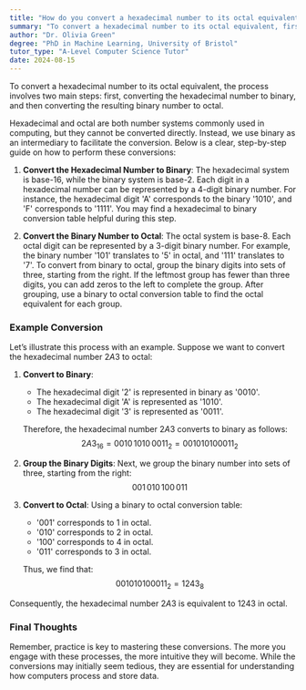 ```yaml
---
title: "How do you convert a hexadecimal number to its octal equivalent?"
summary: "To convert a hexadecimal number to its octal equivalent, first convert the hexadecimal number to binary, then convert the binary to octal."
author: "Dr. Olivia Green"
degree: "PhD in Machine Learning, University of Bristol"
tutor_type: "A-Level Computer Science Tutor"
date: 2024-08-15
---
```


To convert a hexadecimal number to its octal equivalent, the process involves two main steps: first, converting the hexadecimal number to binary, and then converting the resulting binary number to octal.

Hexadecimal and octal are both number systems commonly used in computing, but they cannot be converted directly. Instead, we use binary as an intermediary to facilitate the conversion. Below is a clear, step-by-step guide on how to perform these conversions:

1. **Convert the Hexadecimal Number to Binary**: The hexadecimal system is base-16, while the binary system is base-2. Each digit in a hexadecimal number can be represented by a 4-digit binary number. For instance, the hexadecimal digit 'A' corresponds to the binary '1010', and 'F' corresponds to '1111'. You may find a hexadecimal to binary conversion table helpful during this step.

2. **Convert the Binary Number to Octal**: The octal system is base-8. Each octal digit can be represented by a 3-digit binary number. For example, the binary number '101' translates to '5' in octal, and '111' translates to '7'. To convert from binary to octal, group the binary digits into sets of three, starting from the right. If the leftmost group has fewer than three digits, you can add zeros to the left to complete the group. After grouping, use a binary to octal conversion table to find the octal equivalent for each group.

### Example Conversion

Let’s illustrate this process with an example. Suppose we want to convert the hexadecimal number $2A3$ to octal:

1. **Convert to Binary**: 
   - The hexadecimal digit '2' is represented in binary as '0010'.
   - The hexadecimal digit 'A' is represented as '1010'.
   - The hexadecimal digit '3' is represented as '0011'.

   Therefore, the hexadecimal number $2A3$ converts to binary as follows:
   $$2A3_{16} = 0010 \, 1010 \, 0011_2 = 001010100011_2$$

2. **Group the Binary Digits**: Next, we group the binary number into sets of three, starting from the right:
   $$001 \, 010 \, 100 \, 011$$
   
3. **Convert to Octal**: Using a binary to octal conversion table:
   - '001' corresponds to $1$ in octal.
   - '010' corresponds to $2$ in octal.
   - '100' corresponds to $4$ in octal.
   - '011' corresponds to $3$ in octal.

   Thus, we find that:
   $$001010100011_2 = 1243_8$$

Consequently, the hexadecimal number $2A3$ is equivalent to $1243$ in octal.

### Final Thoughts

Remember, practice is key to mastering these conversions. The more you engage with these processes, the more intuitive they will become. While the conversions may initially seem tedious, they are essential for understanding how computers process and store data.
    